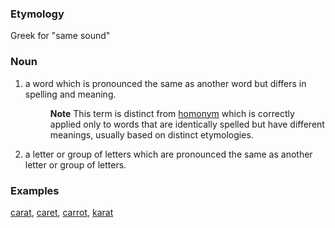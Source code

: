 ===Etymology===
Greek for "same sound"
===Noun===
#a word which is pronounced the same as another word but differs in spelling and meaning.
#:'''Note''' This term is distinct from [[homonym]] which is correctly applied only to words that are identically spelled but have different meanings, usually based on distinct etymologies.
#a letter or group of letters which are pronounced the same as another letter or group of letters.
===Examples===
[[carat]], [[caret]], [[carrot]], [[karat]]